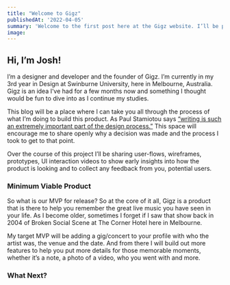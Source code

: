 ```yaml
---
title: "Welcome to Gigz"
publishedAt: '2022-04-05'
summary: 'Welcome to the first post here at the Gigz website. I’ll be publishing weekly blogs updating on the design and development process and some fun posts on live music.'
image:
---
```


## Hi, I’m Josh!
I’m a designer and developer and the founder of Gigz. I’m currently in my 3rd year in Design at Swinburne University, here in Melbourne, Australia. Gigz is an idea I’ve had for a few months now and something I thought would be fun to dive into as I continue my studies.

This blog will be a place where I can take you all through the process of what I’m doing to build this product. As Paul Stamiotou says [“writing is such an extremely important part of the design process.”](https://twitter.com/stammy/status/1364261677898870785?s=21&t=DB4Gch4HrKdX-aF64qzOTQ) This space will encourage me to share openly why a decision was made and the process I took to get to that point. 

Over the course of this project I’ll be sharing user-flows, wireframes, prototypes, UI interaction videos to show early insights into how the product is looking and to collect any feedback from you, potential users.

### Minimum Viable Product
So what is our MVP for release? So at the core of it all, Gigz is a product that is there to help you remember the great live music you have seen in your life. As I become older, sometimes I forget if I saw that show back in 2004 of Broken Social Scene at The Corner Hotel here in Melbourne.

My target MVP will be adding a gig/concert to your profile with who the artist was, the venue and the date. And from there I will build out more features to help you put more details for those memorable moments, whether it’s a note, a photo of a video, who you went with and more.

### What Next?
